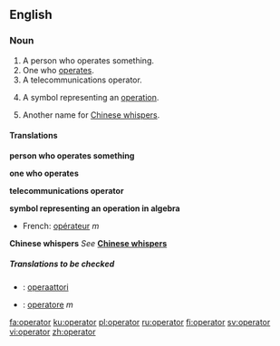 ==English==
===Noun===
{{wikipedia}}
{{en-noun}}

# A person who operates something.
# One who [[operate]]s.
# A telecommunications operator.
# {{algebra}} A symbol representing an [[operation]].
# Another name for [[Chinese whispers]].

====Translations====
'''person who operates something'''
{{top}}
{{mid}}
{{bottom}}

'''one who operates'''
{{top}}
{{mid}}
{{bottom}}

'''telecommunications operator'''
{{top}}
{{mid}}
{{bottom}}

'''symbol representing an operation in algebra'''
{{top}}
*French: [[opérateur]] ''m''
{{mid}}
{{bottom}}

'''Chinese whispers'''
''See'' '''[[Chinese whispers]]'''

=====Translations to be checked=====
{{checktrans}}
*{{ttbc|Finnish}}: [[operaattori]]
*{{ttbc|Italian}}: [[operatore]] ''m''

[[fa:operator]]
[[ku:operator]]
[[pl:operator]]
[[ru:operator]]
[[fi:operator]]
[[sv:operator]]
[[vi:operator]]
[[zh:operator]]